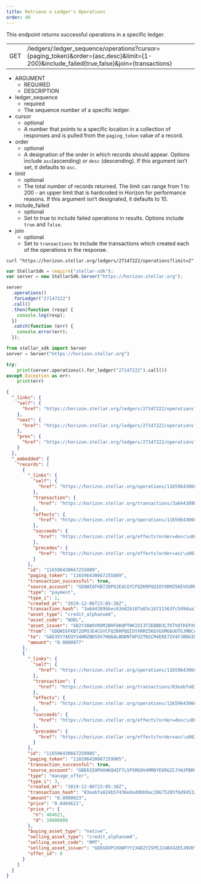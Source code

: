 ```yaml
---
title: Retrieve a Ledger's Operations
order: 40
---
```



This endpoint returns successful operations in a specific ledger.

<Endpoint>

|  |  |
| --- | --- |
| GET | /ledgers/:ledger_sequence/operations?cursor={paging_token}&order={asc,desc}&limit={1-200}&include_failed{true,false}&join={transactions} |

</Endpoint>

<AttributeTable>

- ARGUMENT
  - REQUIRED
  - DESCRIPTION
- ledger_sequence
  - required
  - The sequence number of a specific ledger.
- cursor
  - optional
  - A number that points to a specific location in a collection of responses and is pulled from the `paging_token` value of a record.
- order
  - optional
  - A designation of the order in which records should appear. Options include `asc`(ascending) or `desc` (descending). If this argument isn’t set, it defaults to `asc`.
- limit
  - optional
  - The total number of records returned. The limit can range from 1 to 200 - an upper limit that is hardcoded in Horizon for performance reasons. If this argument isn’t designated, it defaults to 10.
- include_failed
  - optional
  - Set to true to include failed operations in results. Options include `true` and `false`.
- join
  - optional
  - Set to `transactions` to include the transactions which created each of the operations in the response.

</AttributeTable>

<CodeExample title="Example Request">

```curl
curl "https://horizon.stellar.org/ledgers/27147222/operations?limit=2"
```

```js
var StellarSdk = require("stellar-sdk");
var server = new StellarSdk.Server("https://horizon.stellar.org");

server
  .operations()
  .forLedger("27147222")
  .call()
  .then(function (resp) {
    console.log(resp);
  })
  .catch(function (err) {
    console.error(err);
  });
```
  
```python
from stellar_sdk import Server
server = Server("https://horizon.stellar.org")

try:
    print(server.operations().for_ledger("27147222").call())
except Exception as err:
    print(err)
```

</CodeExample>

<ExampleResponse title="Example Response">

```json
{
  "_links": {
    "self": {
      "href": "https://horizon.stellar.org/ledgers/27147222/operations?cursor=\u0026limit=2\u0026order=asc"
    },
    "next": {
      "href": "https://horizon.stellar.org/ledgers/27147222/operations?cursor=116596430667259905\u0026limit=2\u0026order=asc"
    },
    "prev": {
      "href": "https://horizon.stellar.org/ledgers/27147222/operations?cursor=116596430667255809\u0026limit=2\u0026order=desc"
    }
  },
  "_embedded": {
    "records": [
      {
        "_links": {
          "self": {
            "href": "https://horizon.stellar.org/operations/116596430667255809"
          },
          "transaction": {
            "href": "https://horizon.stellar.org/transactions/3a644389bbec63dd2b107a03c16711563fc549daa7b7f56f951a2e470f81f2e0"
          },
          "effects": {
            "href": "https://horizon.stellar.org/operations/116596430667255809/effects"
          },
          "succeeds": {
            "href": "https://horizon.stellar.org/effects?order=desc\u0026cursor=116596430667255809"
          },
          "precedes": {
            "href": "https://horizon.stellar.org/effects?order=asc\u0026cursor=116596430667255809"
          }
        },
        "id": "116596430667255809",
        "paging_token": "116596430667255809",
        "transaction_successful": true,
        "source_account": "GDQWI6FKB72DPOJE4CGYCFQZKRPQQIOYXRMZ5KEVGXMG6UUTGJMBCASH",
        "type": "payment",
        "type_i": 1,
        "created_at": "2019-12-06T23:05:38Z",
        "transaction_hash": "3a644389bbec63dd2b107a03c16711563fc549daa7b7f56f951a2e470f81f2e0",
        "asset_type": "credit_alphanum4",
        "asset_code": "NODL",
        "asset_issuer": "GB2Y3AWXVROM2BHFQKQPTWKIOI3TZEBBD3LTKTVQTKEPXGOBE742NODL",
        "from": "GDQWI6FKB72DPOJE4CGYCFQZKRPQQIOYXRMZ5KEVGXMG6UUTGJMBCASH",
        "to": "GAD35Y7AEQYS4WNZND5OV7HQ6ALBDDNTNFO2TN2CM4ERE7ZV4FJBNXZ6",
        "amount": "0.0000077"
      },
      {
        "_links": {
          "self": {
            "href": "https://horizon.stellar.org/operations/116596430667259905"
          },
          "transaction": {
            "href": "https://horizon.stellar.org/transactions/83eabfa824b57436eda49bb9ac28675285f6d945325f69db41792078a83d3479"
          },
          "effects": {
            "href": "https://horizon.stellar.org/operations/116596430667259905/effects"
          },
          "succeeds": {
            "href": "https://horizon.stellar.org/effects?order=desc\u0026cursor=116596430667259905"
          },
          "precedes": {
            "href": "https://horizon.stellar.org/effects?order=asc\u0026cursor=116596430667259905"
          }
        },
        "id": "116596430667259905",
        "paging_token": "116596430667259905",
        "transaction_successful": true,
        "source_account": "GBE63IHPHXHKQHIF7L5P5MGOV4MMDYE6RGZCJYWJPBRQZDJ5MOAPOX7A",
        "type": "manage_offer",
        "type_i": 3,
        "created_at": "2019-12-06T23:05:38Z",
        "transaction_hash": "83eabfa824b57436eda49bb9ac28675285f6d945325f69db41792078a83d3479",
        "amount": "0.0000023",
        "price": "0.0484621",
        "price_r": {
          "n": 484621,
          "d": 10000000
        },
        "buying_asset_type": "native",
        "selling_asset_type": "credit_alphanum4",
        "selling_asset_code": "RMT",
        "selling_asset_issuer": "GDEGOXPCHXWFYY234D2YZSPEJ24BX42ESJNVHY5H7TWWQSYRN5ZKZE3N",
        "offer_id": 0
      }
    ]
  }
}
```

</ExampleResponse>
